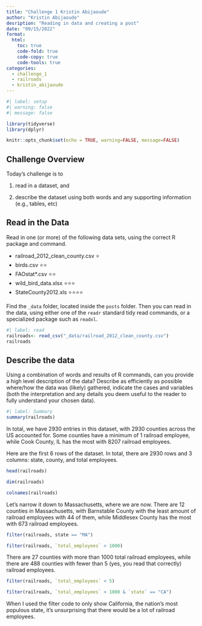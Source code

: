 ```yaml
---
title: "Challenge 1 Kristin Abijaoude"
author: "Kristin Abijaoude"
desription: "Reading in data and creating a post"
date: "09/15/2022"
format:
  html:
    toc: true
    code-fold: true
    code-copy: true
    code-tools: true
categories:
  - challenge_1
  - railroads
  - kristin_abijaoude
---
```


```r
#| label: setup
#| warning: false
#| message: false

library(tidyverse)
library(dplyr)

knitr::opts_chunk$set(echo = TRUE, warning=FALSE, message=FALSE)
```

## Challenge Overview

Today's challenge is to

1)  read in a dataset, and

2)  describe the dataset using both words and any supporting information (e.g., tables, etc)

## Read in the Data

Read in one (or more) of the following data sets, using the correct R package and command.

-   railroad_2012_clean_county.csv ⭐
-   birds.csv ⭐⭐
-   FAOstat\*.csv ⭐⭐
-   wild_bird_data.xlsx ⭐⭐⭐
-   StateCounty2012.xls ⭐⭐⭐⭐

Find the `_data` folder, located inside the `posts` folder. Then you can read in the data, using either one of the `readr` standard tidy read commands, or a specialized package such as `readxl`.

```r
#| label: read
railroads<- read_csv("_data/railroad_2012_clean_county.csv")
railroads
```

## Describe the data

Using a combination of words and results of R commands, can you provide a high level description of the data? Describe as efficiently as possible where/how the data was (likely) gathered, indicate the cases and variables (both the interpretation and any details you deem useful to the reader to fully understand your chosen data).

```r
#| label: Summary
summary(railroads)
```

In total, we have 2930 entries in this dataset, with 2930 counties across the US accounted for. Some counties have a minimum of 1 railroad employee, while Cook County, IL has the most with 8207 railroad employees.

Here are the first 6 rows of the dataset. In total, there are 2930 rows and 3 columns: state, county, and total employees.

```r
head(railroads)
```

```r
dim(railroads)
```

```r
colnames(railroads)
```

Let's narrow it down to Massachusetts, where we are now. There are 12 counties in Massachusetts, with Barnstable County with the least amount of railroad employees with 44 of them, while Middlesex County has the most with 673 railroad employees.

```r
filter(railroads, state == "MA")
```

```r
filter(railroads, `total_employees` > 1000)
```

There are 27 counties with more than 1000 total railroad employees, while there are 488 counties with fewer than 5 (yes, you read that correctly) railroad employees.

```r
filter(railroads, `total_employees` < 5)
```

```r
filter(railroads, `total_employees` > 1000 & `state` == "CA")
```

When I used the filter code to only show California, the nation's most populous state, it's unsurprising that there would be a lot of railroad employees.

